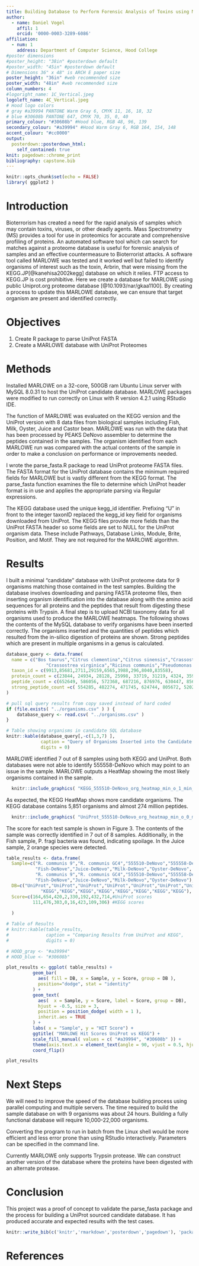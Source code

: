 ```yaml
---
title: Building Database to Perform Forensic Analysis of Toxins using Mass Spectrometry
author:
  - name: Daniel Vogel
    affil: 1
    orcid: '0000-0003-3289-6086'
affiliation:
  - num: 1
    address: Department of Computer Science, Hood College
#poster dimensions
#poster_height: "38in" #posterdown default    
#poster_width: "45in" #posterdown default
# Dimensions 36" x 48" is ARCH E paper size
poster_height: "36in" #web recommended size
poster_width: "48in" #web recommended size
column_numbers: 4
#logoright_name: 1C_Vertical.jpeg
logoleft_name: 4C_Vertical.jpeg
# Hood logo colors
# gray #a39994 PANTONE Warm Gray 6, CMYK 11, 16, 18, 32
# blue #30608b PANTONE 647, CMYK 70, 35, 0, 40
primary_colour: "#30608b" #Hood blue, RGB 48, 96, 139
secondary_colour: "#a39994" #Hood Warm Gray 6, RGB 164, 154, 148
accent_colour: "#cc0000"
output: 
  posterdown::posterdown_html:
    self_contained: true
knit: pagedown::chrome_print
bibliography: capstone.bib
---
```


```r
knitr::opts_chunk$set(echo = FALSE)
library( ggplot2 )

```
# Introduction
Bioterrorism has created a need for the rapid analysis of samples which may contain toxins, viruses, or other deadly agents. Mass Spectrometry (MS) provides a tool for use in proteomics for accurate and comprehensive profiling of proteins. An automated software tool which can search for matches against a proteome database is useful for forensic analysis of samples and an effective countermeasure to Bioterrorist attacks. A software tool called MARLOWE was tested and it worked well but failed to identify organisms of interest such as the toxin, Arbrin, that were missing from the KEGG.JP[@kanehisa2002kegg] database on which it relies. FTP access to KEGG.JP is cost prohibitive. Here we create a database for MARLOWE using public Uniprot.org proteome database [@10.1093/nar/gkaa1100]. By creating a process to update this MARLOWE database, we can ensure that target organism are present and identified correctly.

# Objectives
1. Create R package to parse UniProt FASTA
2. Create a MARLOWE database with UniProt Proteomes

# Methods
Installed MARLOWE on a 32-core, 500GB ram Ubuntu Linux server with MySQL 8.0.31 to host the UniProt candidate database. MARLOWE packages were modified to run correctly on Linux with R version 4.2.1 using RStudio IDE.

The function of MARLOWE was evaluated on the KEGG version and the UniProt version with 8 data files from biological samples including Fish, Milk, Oyster, Juice and Castor bean. MARLOWE was run with the data that has been processed by PEAKS DeNovo assembler to determine the peptides contained in the samples. The organism identified from each MARLOWE run was compared with the actual contents of the sample in order to make a conclusion on performance or improvements needed.

I wrote the parse_fasta.R package to read UniProt proteome FASTA files. The FASTA format for the UniProt database contains the minimum required fields for MARLOWE but is vastly different from the KEGG format. The parse_fasta function examines the file to determine which UniProt header format is in use and applies the appropriate parsing via Regular expressions. 

The KEGG database used the unique kegg_id identifier.  Prefixing "U" in front to the integer taxonID replaced the kegg_id key field for organisms downloaded from UniProt. The KEGG files provide more fields than the UniProt FASTA header so some fields are set to NULL for the UniProt organism data. These include Pathways, Database Links, Module, Brite, Position, and Motif. They are not required for the MARLOWE algorithm.

# Results
I built a minimal "candidate" database with UniProt proteome data for 9 organisms matching those contained in the test samples. Building the database involves downloading and parsing FASTA proteome files, then inserting organism identification into the database along with the amino acid sequences for all proteins and the peptides that result from digesting these proteins with Trypsin. A final step is to upload NCBI taxonomy data for all organisms used to produce the MARLOWE heatmaps. The following shows the contents of the MySQL database to verify organisms have been inserted correctly. The organisms inserted and the quantities of peptides which resulted from the in-silico digestion of proteins are shown. Strong peptides which are present in multiple organisms in a genus is calculated.
```r

database_query <- data.frame(
  name = c("Bos taurus","Citrus clementina","Citrus sinensis","Crassostrea gigas",
               "Crassostrea virginica","Ricinus communis","Pseudomonas fragi","Salvelinus namaycush","Chlamydia pneumoniae"),
  taxon_id = c(9913,85681,2711,29159,6565,3988,296,8040,83558),
  protein_count = c(23844, 24934, 28128, 25998, 33719, 31219, 4324, 35973, 1052 ),
  peptide_count = c(652649, 586056, 572368, 687216, 876976, 630447, 85668, 696618, 23031),
  strong_peptide_count =c( 554285, 482274, 471745, 624744, 805672, 520219, 76797, 599782, 20258 )
)

# pull sql query results from copy saved instead of hard coded
if (file.exists( "../organisms.csv" ) ) {
    database_query <- read.csv( "../organisms.csv" )
}

# Table showing organisms in candidate SQL database 
knitr::kable(database_query[,-c(1,3,7) ], 
             caption = "Query of Organisms Inserted into the Candidate Database",
             digits = 0) 
```

MARLOWE identified 7 out of 8 samples using both KEGG and UniProt. Both databases were not able to identify 555558-DeNovo which may point to an issue in the sample. MARLOWE outputs a HeatMap showing the most likely organisms contained in the sample.

```r
  knitr::include_graphics( "KEGG_555510-DeNovo_org_heatmap_min_o_1_min_p_1.png" )
```
As expected, the KEGG HeatMap shows more candidate organisms.  The KEGG database contains 5,851 organisms and almost 274 million peptides.
```r
  knitr::include_graphics( "UniProt_555510-DeNovo_org_heatmap_min_o_0_min_p_0.png" )
```
The score for each test sample is shown in Figure 3. The contents of the sample was correctly identified in 7 out of 8 samples. Additionally, in the Fish sample,
P. fragi bacteria was found, indicating spoilage. In the Juice sample, 2 orange species were detected.
```r

table_results <- data.frame( 
  Sample=c("R. communis 9","R. communis GC4","555510-DeNovo","555558-DeNovo",
           "Fish-DeNove","Juice-DeNovo","Milk-DeNovo","Oyster-DeNovo",
           "R. communis 9","R. communis GC4","555510-DeNovo","555558-DeNovo",
           "Fish-DeNove","Juice-DeNovo","Milk-DeNovo","Oyster-DeNovo"),
  DB=c("UniProt","UniProt","UniProt","UniProt","UniProt","UniProt","UniProt","UniProt",
             "KEGG","KEGG","KEGG","KEGG","KEGG","KEGG","KEGG","KEGG"),
  Score=c(164,654,420,2,330,192,432,714,#UniProt scores
          111,476,303,0,16,423,109,306) #KEGG scores
  
  )

# Table of Results 
# knitr::kable(table_results,
#              caption = "Comparing Results from UniProt and KEGG", 
#              digits = 0) 

# HOOD_gray <- "#a39994"
# HOOD_blue <- "#30608b"

plot_results <- ggplot( table_results) +  
          geom_bar( 
            aes( fill = DB, x = Sample, y = Score, group = DB ),
            position="dodge", stat = "identity"
          ) +
          geom_text(
            aes(  x = Sample, y = Score, label = Score, group = DB), 
            hjust = -0.5, size = 3,
            position = position_dodge( width = 1 ),
            inherit.aes = TRUE
          ) +
          labs( x = "Sample", y = "HIT Score") +
          ggtitle( "MARLOWE Hit Scores UniProt vs KEGG") +
          scale_fill_manual( values = c( "#a39994", "#30608b" )) +
          theme(axis.text.x = element_text(angle = 90, vjust = 0.5, hjust=1)) +
          coord_flip()

plot_results

```
# Next Steps

We will need to improve the speed of the database building process using parallel computing and multiple servers. The time required to build the sample database on with 9 organisms was about 24 hours. 
Building a fully functional database will require 10,000-22,000 organisms.

Converting the program to run in batch from the Linux shell would be more efficient and less error prone than using RStudio interactively. Parameters can be specified in the command line.

Currently MARLOWE only supports Trypsin protease. We can construct another version of the database where the proteins have been digested with an alternate protease.

# Conclusion
This project was a proof of concept to validate the parse_fasta package and the process for building a UniProt sourced candidate database.
It has produced accurate and expected results with the test cases. 
```r
knitr::write_bib(c('knitr','rmarkdown','posterdown','pagedown'), 'packages.bib')
```
# References
